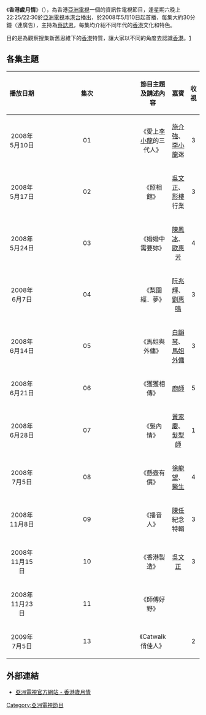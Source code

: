 {{亞視節目
| 中文節目名 = 香港歲月情
| 英文節目名 = {{lang|en|Somedays in Hong Kong}}
| 圖片 = 
| 類型 = 資訊
| 主持 = [[蔡誌恩|蔡誌恩]]
| 旁白 = 
| 地區 = {{HKG}}
| 語言 = [[粵語|粵語]]
| 集數 = 
| 監製 = [[張炳基|張炳基]]<br/>{{lang|en|On-Line Productions}}
| 每集長 = 約30分鐘（連廣告）
| 製作公司 = 香港亞洲電視
| aTV-11首播日期 = 2008年5月10日－
| aTV-11播出時間 = 
| 官方網站 = https://web.archive.org/web/20130321211128/http://www.hkatv.com/v3/infoprogram/08/hksdays/
}}
《'''香港歲月情'''》（{{lang-en|'''Somedays in Hong Kong'''}}），為香港[[亞洲電視|亞洲電視]]一個的資訊性電視節目，逢星期六晚上22:25/22:30於[[亞洲電視|亞洲電視]][[本港台|本港台]]播出，於2008年5月10日起首播，每集大約30分鐘（連廣告），主持為[[蔡誌恩|蔡誌恩]]，每集均介紹不同年代的[[香港|香港]]文化和特色。

目的是為觀察搜集新舊思維下的[[香港|香港]]特質，讓大家以不同的角度去認識[[香港|香港]]。[https://web.archive.org/web/20080512123456/http://www.hkatv.com/v3/infoprogram/08/hksdays/index.html]

==各集主題==
{| border="1" cellpadding="4" cellspacing="0" style="margin: 1em 1em 1em 0; background: #F9F9F9; border: 1px #AAA solid; border-collapse: collapse; font-size: 95%;"
! align=center width=19% bgcolor="silver"| 播放日期
! align=center width=8% bgcolor="silver"| 集次
! align=center width=38% bgcolor="silver"| 節目主題及講述內容
! align=center width=13% bgcolor="silver"| 嘉賓
! align=center width=7% bgcolor="silver"| 收視
|-
|2008年5月10日||01||《愛上[[李小龍|李小龍]]的三代人》||[[施介強|施介強]]、[[李小龍|李小龍]]迷||3
|-
|2008年5月17日||02||《照相館》||[[吳文正|吳文正]]、[[影樓|影樓]]行業||3
|-
|2008年5月24日||03||《婚婚中需要妳》||[[陳鳳冰|陳鳳冰]]、[[歐惠芳|歐惠芳]]||4
|-
|2008年6月7日||04||《梨園經．夢》||[[阮兆輝|阮兆輝]]、[[劉惠鳴|劉惠鳴]]||3
|-
|2008年6月14日||05||《馬姐與外傭》||[[白韻琴|白韻琴]]、[[馬姐|馬姐]][[外傭|外傭]]||3
|-
|2008年6月21日||06||《獲獲相傳》||[[廚師|廚師]]||5
|-
|2008年6月28日||07||《髮內情》||[[黃家慶|黃家慶]]、[[髮型師|髮型師]]||1
|-
|2008年7月5日||08||《懸壺有價》||[[徐龍望|徐龍望]]、[[醫生|醫生]]||4
|-
|2008年11月8日||09||《播音人》||[[陳任|陳任]]紀念特輯||3
|-
|2008年11月15日||10||《香港製造》||[[吳文正|吳文正]]||3
|-
|2008年11月23日||11||《師傅好野》||||
|-
|2009年7月5日||13||《Catwalk俏佳人》||||2
|}

==外部連結==
*[https://web.archive.org/web/20130321211128/http://www.hkatv.com/v3/infoprogram/08/hksdays/ 亞洲電視官方網站 - 香港歲月情]

[[Category:亞洲電視節目|Category:亞洲電視節目]]
